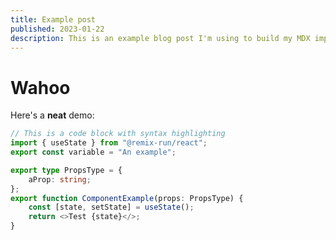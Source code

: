 ```yaml
---
title: Example post
published: 2023-01-22
description: This is an example blog post I'm using to build my MDX implementation.
---
```


# Wahoo


Here's a **neat** demo:

<Demo />

```ts
// This is a code block with syntax highlighting
import { useState } from "@remix-run/react";
export const variable = "An example";

export type PropsType = {
	aProp: string;
};
export function ComponentExample(props: PropsType) {
	const [state, setState] = useState();
	return <>Test {state}</>;
}
```
